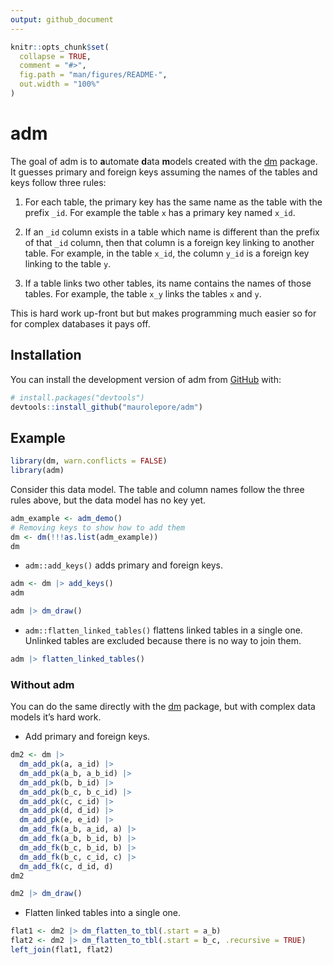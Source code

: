 ```yaml
---
output: github_document
---
```


<!-- README.md is generated from README.Rmd. Please edit that file -->

```r
knitr::opts_chunk$set(
  collapse = TRUE,
  comment = "#>",
  fig.path = "man/figures/README-",
  out.width = "100%"
)
```

# adm

<!-- badges: start -->
<!-- badges: end -->

The goal of adm is to **a**utomate **d**ata **m**odels created with the
[dm](https://CRAN.R-project.org/package=dm) package. It guesses primary and
foreign keys assuming the names of the tables and keys follow three rules:

1. For each table, the primary key has the same name as the table with the
prefix `_id`. For example the table `x` has a primary key named `x_id`.

2. If an `_id` column exists in a table which name is different than the prefix
of that `_id` column, then that column is a foreign key linking to another
table. For example, in the table `x_id`, the column `y_id` is a foreign key
linking to the table `y`.

3. If a table links two other tables, its name contains the names of those
tables. For example, the table `x_y` links the tables `x` and `y`.

This is hard work up-front but but makes programming much easier so for for
complex databases it pays off.

## Installation

You can install the development version of adm from [GitHub](https://github.com/) with:

``` r
# install.packages("devtools")
devtools::install_github("maurolepore/adm")
```

## Example

```r
library(dm, warn.conflicts = FALSE)
library(adm)
```

Consider this data model. The table and column names follow the three rules
above, but the data model has no key yet.

```r
adm_example <- adm_demo()
# Removing keys to show how to add them
dm <- dm(!!!as.list(adm_example))
dm
```

* `adm::add_keys()` adds primary and foreign keys.

```r
adm <- dm |> add_keys()
adm

adm |> dm_draw()
```

* `adm::flatten_linked_tables()` flattens linked tables in a single one.
Unlinked tables are excluded because there is no way to join them.

```r
adm |> flatten_linked_tables()
```

### Without adm

You can do the same directly with the [dm](https://dm.cynkra.com/) package, but
with complex data models it's hard work.

* Add primary and foreign keys.

```r
dm2 <- dm |> 
  dm_add_pk(a, a_id) |> 
  dm_add_pk(a_b, a_b_id) |> 
  dm_add_pk(b, b_id) |> 
  dm_add_pk(b_c, b_c_id) |> 
  dm_add_pk(c, c_id) |> 
  dm_add_pk(d, d_id) |> 
  dm_add_pk(e, e_id) |> 
  dm_add_fk(a_b, a_id, a) |> 
  dm_add_fk(a_b, b_id, b) |> 
  dm_add_fk(b_c, b_id, b) |> 
  dm_add_fk(b_c, c_id, c) |> 
  dm_add_fk(c, d_id, d)
dm2

dm2 |> dm_draw()
```

* Flatten linked tables into a single one.

```r
flat1 <- dm2 |> dm_flatten_to_tbl(.start = a_b)
flat2 <- dm2 |> dm_flatten_to_tbl(.start = b_c, .recursive = TRUE)
left_join(flat1, flat2)
```

